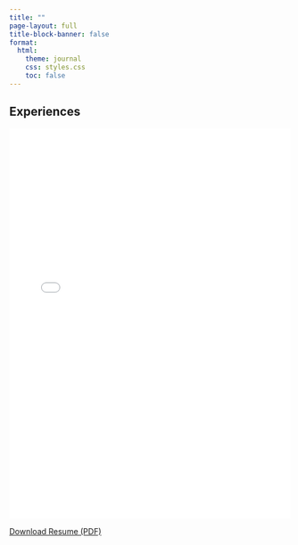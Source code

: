 ```yaml
---
title: ""
page-layout: full
title-block-banner: false
format:
  html:
    theme: journal
    css: styles.css
    toc: false
---
```


## Experiences

<embed src="Standard Resume copy.pdf" type="application/pdf" width="100%" height="700px" />

<p style="text-align: center;">

<a href="Standard Resume copy.pdf" download> Download Resume (PDF)</a>

</p>
